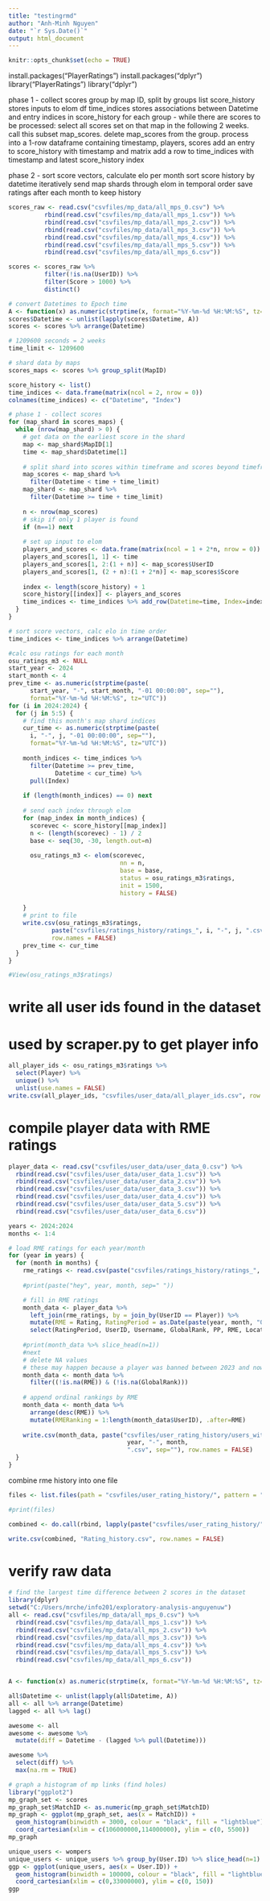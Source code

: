 ```yaml
---
title: "testingrmd"
author: "Anh-Minh Nguyen"
date: "`r Sys.Date()`"
output: html_document
---
```


```r
knitr::opts_chunk$set(echo = TRUE)
```
install.packages("PlayerRatings")
install.packages("dplyr")
library("PlayerRatings")
library("dplyr")

phase 1 - collect scores
  group by map ID, split by groups
  list score_history stores inputs to elom
  df time_indices stores associations between Datetime 
     and entry indices in score_history
  for each group -
     while there are scores to be processed:
       select all scores set on that map in the following 2 weeks.
         call this subset map_scores.
         delete map_scores from the group.
       process into a 1-row dataframe containing timestamp, players, scores
       add an entry to score_history with timestamp and matrix
       add a row to time_indices with timestamp and latest score_history index

phase 2 - sort score vectors, calculate elo per month
  sort score history by datetime
  iteratively send map shards through elom in temporal order
    save ratings after each month to keep history
```r
scores_raw <- read.csv("csvfiles/mp_data/all_mps_0.csv") %>%
          rbind(read.csv("csvfiles/mp_data/all_mps_1.csv")) %>%
          rbind(read.csv("csvfiles/mp_data/all_mps_2.csv")) %>%
          rbind(read.csv("csvfiles/mp_data/all_mps_3.csv")) %>%
          rbind(read.csv("csvfiles/mp_data/all_mps_4.csv")) %>%
          rbind(read.csv("csvfiles/mp_data/all_mps_5.csv")) %>%
          rbind(read.csv("csvfiles/mp_data/all_mps_6.csv"))

scores <- scores_raw %>%
          filter(!is.na(UserID)) %>%
          filter(Score > 1000) %>%
          distinct()

# convert Datetimes to Epoch time
A <- function(x) as.numeric(strptime(x, format="%Y-%m-%d %H:%M:%S", tz="UTC"))
scores$Datetime <- unlist(lapply(scores$Datetime, A))
scores <- scores %>% arrange(Datetime)

# 1209600 seconds = 2 weeks
time_limit <- 1209600

# shard data by maps
scores_maps <- scores %>% group_split(MapID)

score_history <- list()
time_indices <- data.frame(matrix(ncol = 2, nrow = 0))
colnames(time_indices) <- c("Datetime", "Index")

# phase 1 - collect scores
for (map_shard in scores_maps) {
  while (nrow(map_shard) > 0) {
    # get data on the earliest score in the shard
    map <- map_shard$MapID[1]
    time <- map_shard$Datetime[1]
    
    # split shard into scores within timeframe and scores beyond timeframe
    map_scores <- map_shard %>%
      filter(Datetime < time + time_limit)
    map_shard <- map_shard %>%
      filter(Datetime >= time + time_limit)
    
    n <- nrow(map_scores)
    # skip if only 1 player is found
    if (n==1) next
    
    # set up input to elom
    players_and_scores <- data.frame(matrix(ncol = 1 + 2*n, nrow = 0))
    players_and_scores[1, 1] <- time
    players_and_scores[1, 2:(1 + n)] <- map_scores$UserID
    players_and_scores[1, (2 + n):(1 + 2*n)] <- map_scores$Score
    
    index <- length(score_history) + 1
    score_history[[index]] <- players_and_scores
    time_indices <- time_indices %>% add_row(Datetime=time, Index=index)
  }
}

# sort score vectors, calc elo in time order
time_indices <- time_indices %>% arrange(Datetime)

#calc osu ratings for each month
osu_ratings_m3 <- NULL
start_year <- 2024
start_month <- 4
prev_time <- as.numeric(strptime(paste(
      start_year, "-", start_month, "-01 00:00:00", sep=""),
      format="%Y-%m-%d %H:%M:%S", tz="UTC"))
for (i in 2024:2024) {
  for (j in 5:5) {
    # find this month's map shard indices
    cur_time <- as.numeric(strptime(paste(
      i, "-", j, "-01 00:00:00", sep=""), 
      format="%Y-%m-%d %H:%M:%S", tz="UTC"))
    
    month_indices <- time_indices %>%
      filter(Datetime >= prev_time,
             Datetime < cur_time) %>%
      pull(Index)
    
    if (length(month_indices) == 0) next
    
    # send each index through elom
    for (map_index in month_indices) {
      scorevec <- score_history[[map_index]]
      n <- (length(scorevec) - 1) / 2
      base <- seq(30, -30, length.out=n)
      
      osu_ratings_m3 <- elom(scorevec, 
                               nn = n,
                               base = base, 
                               status = osu_ratings_m3$ratings,
                               init = 1500,
                               history = FALSE)
    
    }
    # print to file
    write.csv(osu_ratings_m3$ratings, 
            paste("csvfiles/ratings_history/ratings_", i, "-", j, ".csv", sep=""), 
            row.names = FALSE)
    prev_time <- cur_time
  }
}

#View(osu_ratings_m3$ratings)
```

# write all user ids found in the dataset
# used by scraper.py to get player info
```r
all_player_ids <- osu_ratings_m3$ratings %>% 
  select(Player) %>% 
  unique() %>% 
  unlist(use.names = FALSE)
write.csv(all_player_ids, "csvfiles/user_data/all_player_ids.csv", row.names = FALSE)
```

# compile player data with RME ratings
```r
player_data <- read.csv("csvfiles/user_data/user_data_0.csv") %>% 
  rbind(read.csv("csvfiles/user_data/user_data_1.csv")) %>%
  rbind(read.csv("csvfiles/user_data/user_data_2.csv")) %>%
  rbind(read.csv("csvfiles/user_data/user_data_3.csv")) %>%
  rbind(read.csv("csvfiles/user_data/user_data_4.csv")) %>%
  rbind(read.csv("csvfiles/user_data/user_data_5.csv")) %>%
  rbind(read.csv("csvfiles/user_data/user_data_6.csv"))

years <- 2024:2024
months <- 1:4

# load RME ratings for each year/month
for (year in years) {
  for (month in months) {
    rme_ratings <- read.csv(paste("csvfiles/ratings_history/ratings_", year, "-", month, ".csv", sep=""))
    
    #print(paste("hey", year, month, sep=" "))

    # fill in RME ratings
    month_data <- player_data %>%
      left_join(rme_ratings, by = join_by(UserID == Player)) %>%
      mutate(RME = Rating, RatingPeriod = as.Date(paste(year, month, "01", sep="-"))) %>%
      select(RatingPeriod, UserID, Username, GlobalRank, PP, RME, Location, RegistrationDate, Games)
    
    #print(month_data %>% slice_head(n=1))
    #next
    # delete NA values
    # these may happen because a player was banned between 2023 and now
    month_data <- month_data %>%
      filter((!is.na(RME)) & (!is.na(GlobalRank))) 
    
    # append ordinal rankings by RME
    month_data <- month_data %>%
      arrange(desc(RME)) %>%
      mutate(RMERanking = 1:length(month_data$UserID), .after=RME)
    
    write.csv(month_data, paste("csvfiles/user_rating_history/users_with_RME_", 
                                 year, "-", month, 
                                 ".csv", sep=""), row.names = FALSE)
  }
}

```


combine rme history into one file
```r
files <- list.files(path = "csvfiles/user_rating_history/", pattern = "*.csv")

#print(files)

combined <- do.call(rbind, lapply(paste("csvfiles/user_rating_history/", files, sep=""), read.csv))

write.csv(combined, "Rating_history.csv", row.names = FALSE)

```



# verify raw data
```r
# find the largest time difference between 2 scores in the dataset 
library(dplyr)
setwd("C:/Users/mrche/info201/exploratory-analysis-anguyenuw")
all <- read.csv("csvfiles/mp_data/all_mps_0.csv") %>% 
  rbind(read.csv("csvfiles/mp_data/all_mps_1.csv")) %>%
  rbind(read.csv("csvfiles/mp_data/all_mps_2.csv")) %>%
  rbind(read.csv("csvfiles/mp_data/all_mps_3.csv")) %>%
  rbind(read.csv("csvfiles/mp_data/all_mps_4.csv")) %>%
  rbind(read.csv("csvfiles/mp_data/all_mps_5.csv")) %>%
  rbind(read.csv("csvfiles/mp_data/all_mps_6.csv"))


A <- function(x) as.numeric(strptime(x, format="%Y-%m-%d %H:%M:%S", tz="UTC"))

all$Datetime <- unlist(lapply(all$Datetime, A))
all <- all %>% arrange(Datetime)
lagged <- all %>% lag()

awesome <- all 
awesome <- awesome %>% 
  mutate(diff = Datetime - (lagged %>% pull(Datetime)))

awesome %>% 
  select(diff) %>%
  max(na.rm = TRUE)

# graph a histogram of mp links (find holes)
library("ggplot2")
mp_graph_set <- scores
mp_graph_set$MatchID <- as.numeric(mp_graph_set$MatchID)
mp_graph <- ggplot(mp_graph_set, aes(x = MatchID)) + 
  geom_histogram(binwidth = 3000, colour = "black", fill = "lightblue") +
  coord_cartesian(xlim = c(106000000,114000000), ylim = c(0, 5500))
mp_graph

unique_users <- wompers
unique_users <- unique_users %>% group_by(User.ID) %>% slice_head(n=1)
ggp <- ggplot(unique_users, aes(x = User.ID)) + 
  geom_histogram(binwidth = 100000, colour = "black", fill = "lightblue") +
  coord_cartesian(xlim = c(0,33000000), ylim = c(0, 150))
ggp

```

